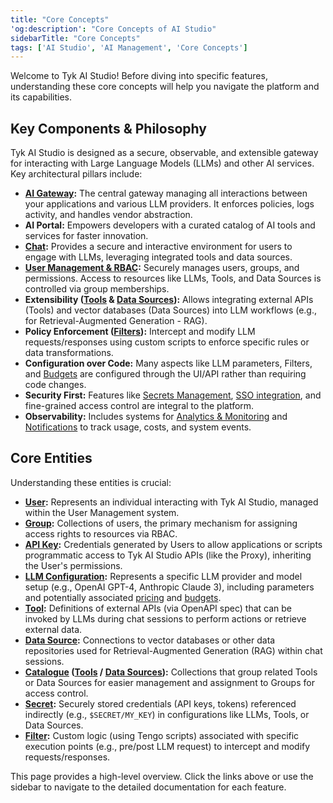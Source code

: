 ```yaml
---
title: "Core Concepts"
'og:description': "Core Concepts of AI Studio"
sidebarTitle: "Core Concepts"
tags: ['AI Studio', 'AI Management', 'Core Concepts']
---
```


Welcome to Tyk AI Studio! Before diving into specific features, understanding these core concepts will help you navigate the platform and its capabilities.

## Key Components & Philosophy

Tyk AI Studio is designed as a secure, observable, and extensible gateway for interacting with Large Language Models (LLMs) and other AI services. Key architectural pillars include:

*   **[AI Gateway](/5.8/ai-management/ai-studio/proxy):** The central gateway managing all interactions between your applications and various LLM providers. It enforces policies, logs activity, and handles vendor abstraction.
*   **AI Portal:** Empowers developers with a curated catalog of AI tools and services for faster innovation.
*   **[Chat](/5.8/ai-management/ai-studio/chat-interface):** Provides a secure and interactive environment for users to engage with LLMs, leveraging integrated tools and data sources.
*   **[User Management & RBAC](/5.8/ai-management/ai-studio/user-management):** Securely manages users, groups, and permissions. Access to resources like LLMs, Tools, and Data Sources is controlled via group memberships.
*   **Extensibility ([Tools](/5.8/ai-management/ai-studio/tools) & [Data Sources](/5.8/ai-management/ai-studio/datasources-rag)):** Allows integrating external APIs (Tools) and vector databases (Data Sources) into LLM workflows (e.g., for Retrieval-Augmented Generation - RAG).
*   **Policy Enforcement ([Filters](/5.8/ai-management/ai-studio/filters)):** Intercept and modify LLM requests/responses using custom scripts to enforce specific rules or data transformations.
*   **Configuration over Code:** Many aspects like LLM parameters, Filters, and [Budgets](/5.8/ai-management/ai-studio/budgeting) are configured through the UI/API rather than requiring code changes.
*   **Security First:** Features like [Secrets Management](/5.8/ai-management/ai-studio/secrets), [SSO integration](/5.8/ai-management/ai-studio/sso), and fine-grained access control are integral to the platform.
*   **Observability:** Includes systems for [Analytics & Monitoring](/5.8/ai-management/ai-studio/analytics) and [Notifications](/5.8/ai-management/ai-studio/notifications) to track usage, costs, and system events.

## Core Entities

Understanding these entities is crucial:

*   **[User](/5.8/ai-management/ai-studio/user-management#core-concepts):** Represents an individual interacting with Tyk AI Studio, managed within the User Management system.
*   **[Group](/5.8/ai-management/ai-studio/user-management#core-concepts):** Collections of users, the primary mechanism for assigning access rights to resources via RBAC.
*   **[API Key](/5.8/ai-management/ai-studio/user-management#core-concepts):** Credentials generated by Users to allow applications or scripts programmatic access to Tyk AI Studio APIs (like the Proxy), inheriting the User's permissions.
*   **[LLM Configuration](/5.8/ai-management/ai-studio/llm-management):** Represents a specific LLM provider and model setup (e.g., OpenAI GPT-4, Anthropic Claude 3), including parameters and potentially associated [pricing](/5.8/ai-management/ai-studio/llm-management) and [budgets](/5.8/ai-management/ai-studio/budgeting).
*   **[Tool](/5.8/ai-management/ai-studio/tools):** Definitions of external APIs (via OpenAPI spec) that can be invoked by LLMs during chat sessions to perform actions or retrieve external data.
*   **[Data Source](/5.8/ai-management/ai-studio/datasources-rag):** Connections to vector databases or other data repositories used for Retrieval-Augmented Generation (RAG) within chat sessions.
*   **[Catalogue](/5.8/ai-management/ai-studio/tools) ([Tools](/5.8/ai-management/ai-studio/tools) / [Data Sources](/5.8/ai-management/ai-studio/datasources-rag)):** Collections that group related Tools or Data Sources for easier management and assignment to Groups for access control.
*   **[Secret](/5.8/ai-management/ai-studio/secrets):** Securely stored credentials (API keys, tokens) referenced indirectly (e.g., `$SECRET/MY_KEY`) in configurations like LLMs, Tools, or Data Sources.
*   **[Filter](/5.8/ai-management/ai-studio/filters):** Custom logic (using Tengo scripts) associated with specific execution points (e.g., pre/post LLM request) to intercept and modify requests/responses.

This page provides a high-level overview. Click the links above or use the sidebar to navigate to the detailed documentation for each feature.
